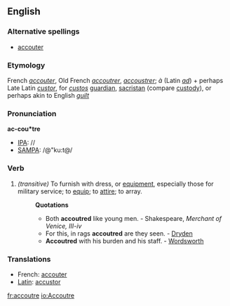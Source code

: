 ==English==

===Alternative spellings===
* [[accouter]]

===Etymology===
French ''[[accouter]]'', Old French ''[[accoutrer]]'', ''[[accoustrer]]''; ''à'' (Latin ''[[ad]]'') + perhaps Late Latin ''[[custor]]'', for ''[[custos]]'' [[guardian]], [[sacristan]] (compare [[custody]]), or perhaps akin to English ''[[guilt]]''

===Pronunciation===
'''ac-cou*tre'''
*[[IPA]]: //
*[[SAMPA]]: /@"ku:t@/

===Verb===
{{en-infl-reg-other-e|accoutr|e}}

# ''(transitive)'' To furnish with dress, or [[equipment]], especially those for military service; to [[equip]]; to [[attire]]; to array.
#:'''Quotations'''
#:*Both '''accoutred''' like young men. - Shakespeare, ''Merchant of Venice, III-iv''
#:*For this, in rags '''accoutred''' are they seen. - [[Dryden]]
#:*'''Accoutred''' with his burden and his staff. - [[Wordsworth]]

===Translations===
*French: [[accouter]]
*[[Latin]]: [[accustor]]

[[fr:accoutre]]
[[io:Accoutre]]